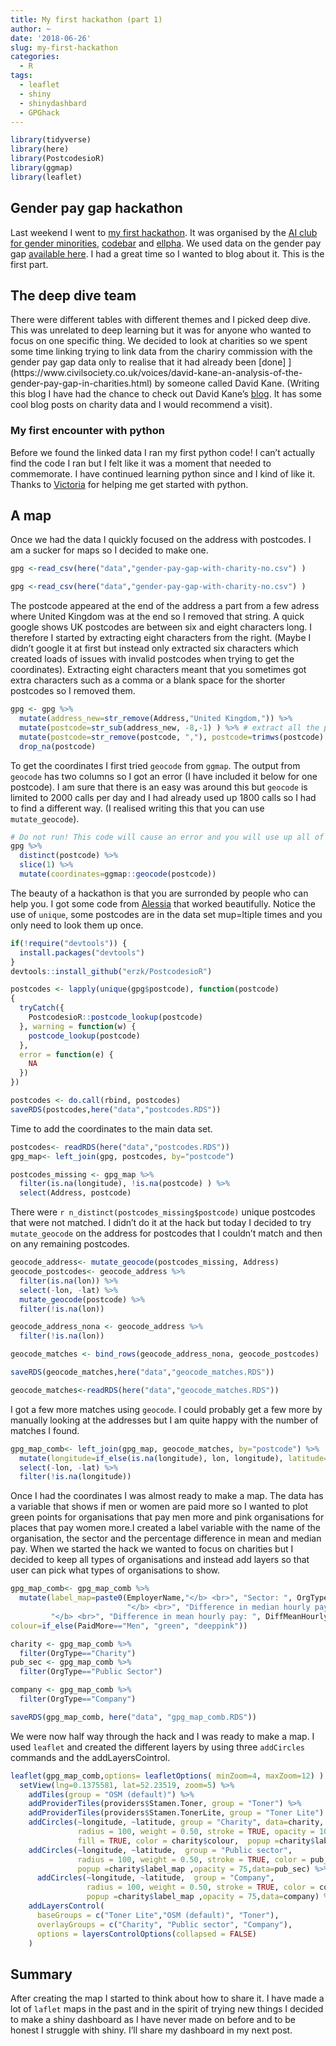 ```yaml
---
title: My first hackathon (part 1)
author: ~
date: '2018-06-26'
slug: my-first-hackathon
categories:
  - R
tags:
  - leaflet
  - shiny
  - shinydashbard
  - GPGhack
---
```



```r
library(tidyverse)
library(here)
library(PostcodesioR)
library(ggmap)
library(leaflet)
```

## Gender pay gap hackathon

Last weekend I went to [my first hackathon](https://codebar.io/events/gender-pay-gap-hack). It was organised by the [AI club for gender minorities](https://www.meetup.com/ai-club/), [codebar](https://codebar.io/) and [ellpha](https://www.ellpha.com/). We used data on the gender pay gap [available here](https://gender-pay-gap.service.gov.uk/). I had a great time so I wanted to blog about it. This is the first part. 

## The deep dive team
There were different tables with different themes and I picked deep dive. This was unrelated to deep learning but it was for anyone who wanted to focus on one specific thing. We decided to look at charities so we spent some time linking trying to link data from the chariry commission with the gender pay gap data only to realise that it had already been [done]  ](https://www.civilsociety.co.uk/voices/david-kane-an-analysis-of-the-gender-pay-gap-in-charities.html) by someone called David Kane. (Writing this blog I have had the chance to check out David Kane's [blog](https://drkane.co.uk/blog/). It has some cool blog posts on charity data and I would recommend a visit). 

### My first encounter with python
Before we found the linked data I ran my first python code! I can't actually find the code I ran but I felt like it was a moment that needed to commemorate. I have continued learning python since and I kind of like it. Thanks to [Victoria](https://twitter.com/victoriambutt) for helping me get started with python.

## A map
Once we had the data I quickly focused on the address with postcodes. I am a sucker for maps so I decided to make one. 


```r
gpg <-read_csv(here("data","gender-pay-gap-with-charity-no.csv") )
```


```r
gpg <-read_csv(here("data","gender-pay-gap-with-charity-no.csv") )
```

The postcode appeared at the end of the address a part from a few adress where United Kingdom was at the end so I removed that string. A quick google shows UK postcodes are between six and eight characters long. I therefore I started by extracting eight characters from the right. (Maybe I didn't google it at first but instead only extracted six characters which created loads of issues with invalid postcodes when trying to get the coordinates). Extracting eight characters meant that you sometimes got extra characters such as a comma or a blank space for the shorter postcodes so I removed them.


```r
gpg <- gpg %>% 
  mutate(address_new=str_remove(Address,"United Kingdom,")) %>% 
  mutate(postcode=str_sub(address_new, -8,-1) ) %>% # extract all the postcodes
  mutate(postcode=str_remove(postcode, ","), postcode=trimws(postcode) )  %>% 
  drop_na(postcode)
```

To get the coordinates I first tried `geocode` from `ggmap`. The output from `geocode` has two columns so I got an error (I have included it below for one postcode). I am sure that there is an easy was around this but `geocode` is limited to 2000 calls per day and I had already used up 1800 calls so I had to find a different way. (I realised writing this that you can use `mutate_geocode`).  
```r
# Do not run! This code will cause an error and you will use up all of your calls to google
gpg %>%
  distinct(postcode) %>%
  slice(1) %>% 
  mutate(coordinates=ggmap::geocode(postcode))
```

The beauty of a hackathon is that you are surronded by people who can help you. I got some code from [Alessia](https://twitter.com/_alesssia) that worked beautifully. Notice the use of `unique`, some postcodes are in the data set mup=ltiple times and you only need to look them up once. 



```r
if(!require("devtools")) {
  install.packages("devtools")
}
devtools::install_github("erzk/PostcodesioR")

postcodes <- lapply(unique(gpg$postcode), function(postcode) 
{
  tryCatch({
    PostcodesioR::postcode_lookup(postcode)
  }, warning = function(w) {
    postcode_lookup(postcode)
  },
  error = function(e) {
    NA
  })
})

postcodes <- do.call(rbind, postcodes)
saveRDS(postcodes,here("data","postcodes.RDS"))

```

Time to add the coordinates to the main data set. 
```r

postcodes<- readRDS(here("data","postcodes.RDS"))
gpg_map<- left_join(gpg, postcodes, by="postcode") 

postcodes_missing <- gpg_map %>% 
  filter(is.na(longitude), !is.na(postcode) ) %>% 
  select(Address, postcode)

```

There were `r n_distinct(postcodes_missing$postcode)` unique postcodes that were not matched. I didn't do it at the hack but today I decided to try `mutate_geocode` on the address for postcodes that I couldn't match and then on any remaining postcodes. 

```r
geocode_address<- mutate_geocode(postcodes_missing, Address)
geocode_postcodes<- geocode_address %>% 
  filter(is.na(lon)) %>% 
  select(-lon, -lat) %>% 
  mutate_geocode(postcode) %>% 
  filter(!is.na(lon)) 

geocode_address_nona <- geocode_address %>% 
  filter(!is.na(lon)) 

geocode_matches <- bind_rows(geocode_address_nona, geocode_postcodes)

saveRDS(geocode_matches,here("data","geocode_matches.RDS"))
```

```r

geocode_matches<-readRDS(here("data","geocode_matches.RDS"))

```

I got a few more matches using `geocode`. I could probably get a few more by manually looking at the addresses but I am quite happy with the number of matches I found. 

```r
gpg_map_comb<- left_join(gpg_map, geocode_matches, by="postcode") %>% 
  mutate(longitude=if_else(is.na(longitude), lon, longitude), latitude=if_else(is.na(latitude), lat, latitude)) %>% 
  select(-lon, -lat) %>% 
  filter(!is.na(longitude)) 

```

Once I had the coordinates I was almost ready to make a map. The data has a variable that shows if men or women are paid more  so I wanted to plot green points for organisations that pay men more and pink organisations for places that pay women more.I created a label variable with the name of the organisation, the sector and the percentage difference in mean and median pay. When we started the hack we wanted to focus on charities but I decided to keep all types of organisations and instead add layers so that user can pick what types of organisations to show.
```r
gpg_map_comb<- gpg_map_comb %>% 
  mutate(label_map=paste0(EmployerName,"</b> <br>", "Sector: ", OrgType,
                          "</b> <br>", "Difference in median hourly pay: ", DiffMedianHourlyPercent, "%",
         "</b> <br>", "Difference in mean hourly pay: ", DiffMeanHourlyPercent, "%"),
colour=if_else(PaidMore=="Men", "green", "deeppink"))

charity <- gpg_map_comb %>% 
  filter(OrgType=="Charity")
pub_sec <- gpg_map_comb %>% 
  filter(OrgType=="Public Sector")

company <- gpg_map_comb %>% 
  filter(OrgType=="Company")

saveRDS(gpg_map_comb, here("data", "gpg_map_comb.RDS"))
```

We were now half way through the hack and I was ready to make a map. I used `leaflet` and created the different layers by using three `addCircles` commands and the addLayersCointrol.

```r
leaflet(gpg_map_comb,options= leafletOptions( minZoom=4, maxZoom=12) ) %>% 
  setView(lng=0.1375581, lat=52.23519, zoom=5) %>% 
    addTiles(group = "OSM (default)") %>%
    addProviderTiles(providers$Stamen.Toner, group = "Toner") %>%
    addProviderTiles(providers$Stamen.TonerLite, group = "Toner Lite") %>% 
    addCircles(~longitude, ~latitude, group = "Charity", data=charity,
               radius = 100, weight = 0.50, stroke = TRUE, opacity = 100,
               fill = TRUE, color = charity$colour,  popup =charity$label_map ) %>% 
    addCircles(~longitude, ~latitude,  group = "Public sector", 
               radius = 100, weight = 0.50, stroke = TRUE, color = pub_sec$colour, 
               popup =charity$label_map ,opacity = 75,data=pub_sec) %>% 
      addCircles(~longitude, ~latitude,  group = "Company", 
                 radius = 100, weight = 0.50, stroke = TRUE, color = company$colour, 
                 popup =charity$label_map ,opacity = 75,data=company) %>% 
    addLayersControl(
      baseGroups = c("Toner Lite","OSM (default)", "Toner"),
      overlayGroups = c("Charity", "Public sector", "Company"),
      options = layersControlOptions(collapsed = FALSE)
    )
```

## Summary
After creating the map I started to think about how to share it. I have made a lot of `laflet` maps in the past and in the spirit of trying new things I decided to make a shiny dashboard as I have never made on before and to be honest I struggle with shiny. I'll share my dashboard in my next post.   

